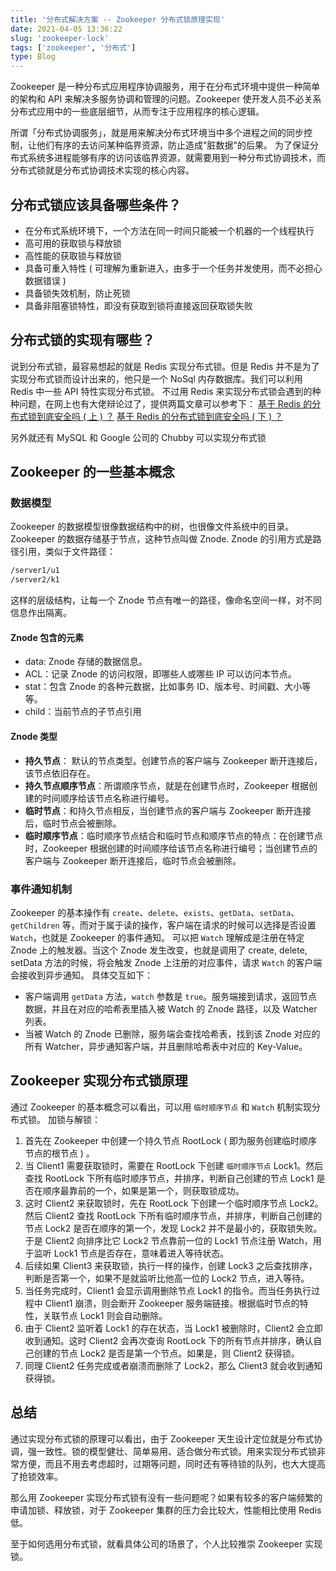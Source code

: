 ```yaml
---
title: '分布式解决方案 -- Zookeeper 分布式锁原理实现'
date: 2021-04-05 13:36:22
slug: 'zookeeper-lock'
tags: ['zookeeper', '分布式']
type: Blog
---
```


Zookeeper 是一种分布式应用程序协调服务，用于在分布式环境中提供一种简单的架构和 API 来解决多服务协调和管理的问题。Zookeeper 使开发人员不必关系分布式应用中的一些底层细节，从而专注于应用程序的核心逻辑。

所谓「分布式协调服务」，就是用来解决分布式环境当中多个进程之间的同步控制，让他们有序的去访问某种临界资源，防止造成"脏数据"的后果。
为了保证分布式系统多进程能够有序的访问该临界资源，就需要用到一种分布式协调技术，而分布式锁就是分布式协调技术实现的核心内容。

## 分布式锁应该具备哪些条件？

-   在分布式系统环境下，一个方法在同一时间只能被一个机器的一个线程执行
-   高可用的获取锁与释放锁
-   高性能的获取锁与释放锁
-   具备可重入特性 ( 可理解为重新进入，由多于一个任务并发使用，而不必担心数据错误 )
-   具备锁失效机制，防止死锁
-   具备非阻塞锁特性，即没有获取到锁将直接返回获取锁失败

## 分布式锁的实现有哪些？

说到分布式锁，最容易想起的就是 Redis 实现分布式锁。但是 Redis 并不是为了实现分布式锁而设计出来的，他只是一个 NoSql 内存数据库。我们可以利用 Redis 中一些 API 特性实现分布式锁。
不过用 Redis 来实现分布式锁会遇到的种种问题，在网上也有大佬辩论过了，提供两篇文章可以参考下：
 [基于 Redis 的分布式锁到底安全吗 ( 上 ) ？](http://zhangtielei.com/posts/blog-redlock-reasoning.html)
 [基于 Redis 的分布式锁到底安全吗 ( 下 ) ？](http://zhangtielei.com/posts/blog-redlock-reasoning-part2.html)

另外就还有 MySQL 和 Google 公司的 Chubby 可以实现分布式锁

## Zookeeper 的一些基本概念

### 数据模型

Zookeeper 的数据模型很像数据结构中的树，也很像文件系统中的目录。Zookeeper 的数据存储基于节点，这种节点叫做 Znode. Znode 的引用方式是路径引用，类似于文件路径：

```sh
/server1/u1
/server2/k1
```

这样的层级结构，让每一个 Znode 节点有唯一的路径，像命名空间一样，对不同信息作出隔离。

#### Znode 包含的元素

-   data: Znode 存储的数据信息。
-   ACL：记录 Znode 的访问权限，即哪些人或哪些 IP 可以访问本节点。
-   stat：包含 Znode 的各种元数据，比如事务 ID、版本号、时间戳、大小等等。
-   child：当前节点的子节点引用

#### Znode 类型

-   **持久节点**： 默认的节点类型。创建节点的客户端与 Zookeeper 断开连接后，该节点依旧存在。
-   **持久节点顺序节点**：所谓顺序节点，就是在创建节点时，Zookeeper 根据创建的时间顺序给该节点名称进行编号。
-   **临时节点**：和持久节点相反，当创建节点的客户端与 Zookeeper 断开连接后，临时节点会被删除。
-   **临时顺序节点**：临时顺序节点结合和临时节点和顺序节点的特点：在创建节点时，Zookeeper 根据创建的时间顺序给该节点名称进行编号；当创建节点的客户端与 Zookeeper 断开连接后，临时节点会被删除。

### 事件通知机制

Zookeeper 的基本操作有 `create`、`delete`、`exists`、`getData`、`setData`、`getChildren` 等，而对于属于读的操作，客户端在请求的时候可以选择是否设置 `Watch`，也就是 Zookeeper 的事件通知。
可以把 `Watch` 理解成是注册在特定 Znode 上的触发器。当这个 Znode 发生改变，也就是调用了 create, delete, setData 方法的时候，将会触发 Znode 上注册的对应事件，请求 `Watch` 的客户端会接收到异步通知。
具体交互如下：

-   客户端调用 `getData` 方法，`watch` 参数是 `true`。服务端接到请求，返回节点数据，并且在对应的哈希表里插入被 Watch 的 Znode 路径，以及 Watcher 列表。
-   当被 Watch 的 Znode 已删除，服务端会查找哈希表，找到该 Znode 对应的所有 Watcher，异步通知客户端，并且删除哈希表中对应的 Key-Value。

## Zookeeper 实现分布式锁原理

通过 Zookeeper 的基本概念可以看出，可以用 ` 临时顺序节点 ` 和 `Watch` 机制实现分布式锁。
加锁与解锁：

1.  首先在 Zookeeper 中创建一个持久节点 RootLock ( 即为服务创建临时顺序节点的根节点 ) 。
2.  当 Client1 需要获取锁时，需要在 RootLock 下创建 ` 临时顺序节点 ` Lock1。然后查找 RootLock 下所有临时顺序节点，并排序，判断自己创建的节点 Lock1 是否在顺序最靠前的一个，如果是第一个，则获取锁成功。
3.  这时 Client2 来获取锁时，先在 RootLock 下创建一个临时顺序节点 Lock2。然后 Client2 查找 RootLock 下所有临时顺序节点，并排序，判断自己创建的节点 Lock2 是否在顺序的第一个，发现 Lock2 并不是最小的，获取锁失败。于是 Client2 向排序比它 Lock2 节点靠前一位的 Lock1 节点注册 Watch，用于监听 Lock1 节点是否存在，意味着进入等待状态。
4.  后续如果 Client3 来获取锁，执行一样的操作，创建 Lock3 之后查找排序，判断是否第一个，如果不是就监听比他高一位的 Lock2 节点，进入等待。
5.  当任务完成时，Client1 会显示调用删除节点 Lock1 的指令。而当任务执行过程中 Client1 崩溃，则会断开 Zookeeper 服务端链接。根据临时节点的特性，关联节点 Lock1 则会自动删除。
6.  由于 Client2 监听着 Lock1 的存在状态，当 Lock1 被删除时，Client2 会立即收到通知。这时 Client2 会再次查询 RootLock 下的所有节点并排序，确认自己创建的节点 Lock2 是否是第一个节点。如果是，则 Client2 获得锁。
7.  同理 Client2 任务完成或者崩溃而删除了 Lock2，那么 Client3 就会收到通知获得锁。

## 总结

通过实现分布式锁的原理可以看出，由于 Zookeeper 天生设计定位就是分布式协调，强一致性。锁的模型健壮、简单易用、适合做分布式锁。用来实现分布式锁非常方便，而且不用去考虑超时，过期等问题，同时还有等待锁的队列，也大大提高了抢锁效率。

那么用 Zookeeper 实现分布式锁有没有一些问题呢？如果有较多的客户端频繁的申请加锁、释放锁，对于 Zookeeper 集群的压力会比较大，性能相比使用 Redis 低。

至于如何选用分布式锁，就看具体公司的场景了，个人比较推崇 Zookeeper 实现锁。
